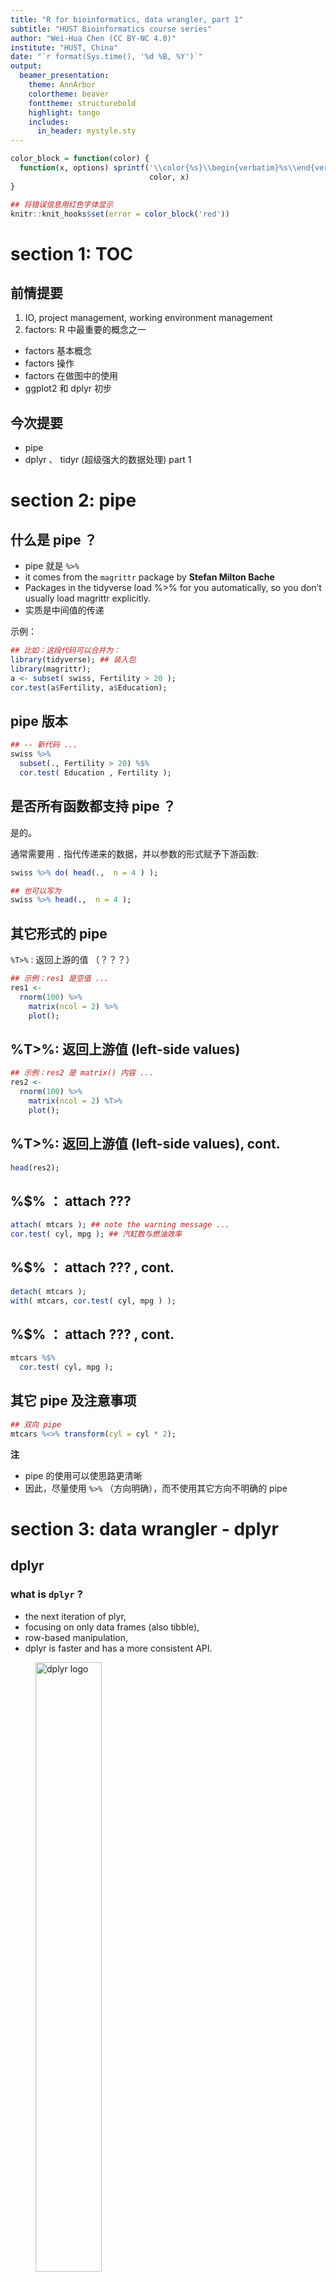 ```yaml
---
title: "R for bioinformatics, data wrangler, part 1"
subtitle: "HUST Bioinformatics course series"
author: "Wei-Hua Chen (CC BY-NC 4.0)"
institute: "HUST, China"
date: "`r format(Sys.time(), '%d %B, %Y')`"
output: 
  beamer_presentation:
    theme: AnnArbor
    colortheme: beaver
    fonttheme: structurebold
    highlight: tango
    includes:
      in_header: mystyle.sty
---
```


```r
color_block = function(color) {
  function(x, options) sprintf('\\color{%s}\\begin{verbatim}%s\\end{verbatim}',
                               color, x)
}

## 将错误信息用红色字体显示
knitr::knit_hooks$set(error = color_block('red'))
```

# section 1: TOC

## 前情提要

1.  IO, project management, working environment management
2.  factors: R 中最重要的概念之一

-   factors 基本概念
-   factors 操作
-   factors 在做图中的使用
-   ggplot2 和 dplyr 初步


## 今次提要

-   pipe
-   dplyr 、 tidyr (超级强大的数据处理) part 1

# section 2: pipe

## 什么是 pipe ？

-   pipe 就是 `%>%`
-   it comes from the `magrittr` package by **Stefan Milton Bache**
-   Packages in the tidyverse load %\>% for you automatically, so you don't usually load magrittr explicitly.
-   实质是中间值的传递

示例：

\FontSmall

```r
## 比如：这段代码可以合并为：
library(tidyverse); ## 装入包
library(magrittr);
a <- subset( swiss, Fertility > 20 );
cor.test(a$Fertility, a$Education);

```

## pipe 版本

\FontSmall

```r
## -- 新代码 ... 
swiss %>%
  subset(., Fertility > 20) %$%
  cor.test( Education , Fertility );
```

## 是否所有函数都支持 pipe ？

是的。

通常需要用 `.` 指代传递来的数据，并以参数的形式赋予下游函数:

\FontSmall

```r
swiss %>% do( head(.,  n = 4 ) );

## 也可以写为
swiss %>% head(.,  n = 4 );
```

## 其它形式的 pipe

`%T>%` : 返回上游的值 （？？？）

\FontSmall

```r
## 示例：res1 是空值 ... 
res1 <- 
  rnorm(100) %>%
    matrix(ncol = 2) %>%
    plot();
```

## %T\>%: 返回上游值 (left-side values)

\FontSmall

```r
## 示例：res2 是 matrix() 内容 ... 
res2 <- 
  rnorm(100) %>%
    matrix(ncol = 2) %T>%
    plot();
```

## %T\>%: 返回上游值 (left-side values), cont.

\FontSmall

```r
head(res2);
```

## %\$% ： attach ???

\FontSmall

```r
attach( mtcars ); ## note the warning message ... 
cor.test( cyl, mpg ); ## 汽缸数与燃油效率
```

## %\$% ： attach ??? , cont.

\FontSmall

```r
detach( mtcars );
with( mtcars, cor.test( cyl, mpg ) );
```

## %\$% ： attach ??? , cont.

\FontSmall

```r
mtcars %$% 
  cor.test( cyl, mpg );
```

## 其它 pipe 及注意事项

\FontSmall

```r
## 双向 pipe 
mtcars %<>% transform(cyl = cyl * 2);
```

**注**

-   pipe 的使用可以使思路更清晰
-   因此，尽量使用 `%>%` （方向明确），而不使用其它方向不明确的 pipe


# section 3: data wrangler - dplyr

## dplyr

### what is `dplyr` ?

-   the next iteration of plyr,
-   focusing on only data frames (also tibble),
-   row-based manipulation,
-   dplyr is faster and has a more consistent API.

![dplyr logo](images/talk05/dplyr-large.png){height="50%"}

### more to read

-   [dplyr offical page at tidyverse](https://dplyr.tidyverse.org)
-   [R for data science](https://r4ds.had.co.nz)

## dplyr, overview

dplyr provides a consistent set of verbs that help you **solve the most common data manipulation challenges**:

-   [select()](https://dplyr.tidyverse.org/reference/select.html) 选择列，根据列名规则
-   [filter()](https://dplyr.tidyverse.org/reference/filter.html) 按规则过滤行
-   [mutate()](https://dplyr.tidyverse.org/reference/mutate.html) 增加新列，从其它列计算而得 （不改变行数）
-   [summarise()](https://dplyr.tidyverse.org/reference/summarise.html) 将多个值转换为单个值（通过 mean, median, sd 等操作），生成新列 （总行数减少，通常与 `group_by`配合使用 ）
-   [arrange()](https://dplyr.tidyverse.org/reference/arrange.html) 对行进行排序

## dplyr 安装

\FontSmall

```r
# The easiest way to get dplyr is to install the whole tidyverse:
install.packages("tidyverse")

# Alternatively, install just dplyr:
install.packages("dplyr")
```

\FontNormal

Development version

\FontSmall

```r
# install.packages("devtools")
devtools::install_github("tidyverse/dplyr")
```

\FontNormal

[Get the cheatsheet at here](https://github.com/rstudio/cheatsheets/blob/master/data-transformation.pdf)

## an example of `dplyr`

get the data ready

```r
library(tidyverse); 
```

\FontSmall

```r
mouse.tibble <- read_delim( file = "data/talk04/mouse_genes_biomart_sep2018.txt", 
                            delim = "\t", quote = "" );
```

## 查看 mouse.tibble 的内容

\FontSmall

```r
( ttype.stats <- mouse.tibble %>% count( `Transcript type` ) %>% arrange(-n) );
```


## 查看 mouse.tibble 的内容, cont.

\FontSmall

```r
( chr.stats <- mouse.tibble %>% count( `Chromosome/scaffold name` ) %>% arrange(-n) );
```

## 分析任务

1.  将染色体限制在常染色体和XY上（去掉未组装的小片段） ; 处理行
2.  将基因类型限制在 protein_coding, miRNA和 lincRNA 这三种；处理行
3.  统计每条染色体上不同类型基因（protein_coding, miRNA, lincRNA）的数量
4.  按染色体（正）、基因数量（倒）进行排序

## 用 `dplyr` 实现

\FontSmall

```r
dat <- mouse.tibble %>% 
  ## 1. 
  
  filter( `Chromosome/scaffold name` %in% c( 1:19, "X", "Y" )   ) %>% 
  
  ## 2. 
  filter( `Transcript type` %in% c( "protein_coding", "miRNA", "lincRNA" ) ) %>%
  
  ## change column name ... 
  select( CHR = `Chromosome/scaffold name`, TYPE = `Transcript type`, 
          GENE_ID = `Gene stable ID`, 
          GENE_LEN =  `Transcript length (including UTRs and CDS)`  ) %>%
  
  ## 3. 
  group_by( CHR, TYPE ) %>% 
  summarise( count = n_distinct( GENE_ID ), mean_len = mean( GENE_LEN ) ) %>% 
  
  ## 4. 
  arrange(  CHR  , desc( count ) );
```

## 检查运行结果

\FontSmall

```r
knitr::kable( head( dat, n = 15 ) );
```


## dplyr中其它取行的操作

![dplyr与行相关的操作](images/talk05/dplyr-subset.png){height="70%"}


## 课堂练习：使用常用函数解决问题

先创建一个新 tibble

\FontSmall

```r
grades <- tibble( "Name" = c("Weihua Chen", "Mm Hu", "John Doe", "Jane Doe",
                             "Warren Buffet", "Elon Musk", "Jack Ma"),
                  "Occupation" = c("Teacher", "Student", "Teacher", "Student", 
                                   rep( "Entrepreneur", 3 ) ),
                  "English" = sample( 60:100, 7 ),
                  "ComputerScience" = sample(80:90, 7),
                  "Biology" = sample( 50:100, 7),
                  "Bioinformatics" = sample( 40:90, 7)
                  );
grades;
```

## use gather & dplyr functions

Question: 1. 每个人平均成绩是多少？ 2. 哪个人的平均成绩最高？

\FontSmall

```r
grades.melted <- grades %>% 
  gather( course, grade, -Name, -Occupation, na.rm = T );

## 检查数据 ... 
knitr::kable( head(grades.melted) );
```

## 成绩分析，cont

\FontSmall

```r
grades.melted %>% 
  group_by(Name, Occupation) %>% 
  summarise( avg_grades = mean( grade ), courses_count = n() ) %>% 
  arrange( -avg_grades );

## 显示最终结果
knitr::kable( head( grades.melted ) );
```

## use gather & dplyr functions

问题： 每个人的最强科目是什么？？

\FontSmall

```r

## 步骤1： 排序：
grades.melted2 <- 
  grades.melted %>% 
  arrange( Name, -grade );

knitr::kable( head(grades.melted2) );
```

## 最强科目问题，cont.

\FontSmall

```r
grades.melted2 %>% 
  group_by(Name) %>% 
  summarise( best_course = first( course ),
             best_grade = first( grade ),
             avg_grades = mean( grade ) ) %>% 
  arrange( -avg_grades );
```

## dplyr::summarise 的其它操作

![dplyr::summarise 可用的操作](images/talk05/dplyr-summarise.png){height="60%"}

## 练习考察

问题1： 每个人的最**差**科目是什么？？

## ** 列的使用！ **，以 `starwars` tibble 为例

\FontSmall

```r
head(starwars);
```

**note** 包含87行 13 列，星战部分人物的信息，包括身高、体重、肤色等

用 `?starwars` 获取更多帮助

## dplyr::mutate - 产生新列，不改变行数

![dplyr::mutate](images/talk05/dplyr-mutate.png){height="50%"}

另见下页的例子

## dplyr::select - 取列

目标：

-   取出相关列，用于计算人物的 BMI

\FontSmall

```r
stats <- 
  starwars %>% 
  select( name, height, mass ) %>%
  mutate( bmi = mass / ( (height / 100 ) ^ 2 ) ) ;

head(stats);
```

## dplyr::select - 取列, cont.

由于 name, height 和 mass 正好是相邻列，可以用 name:mass 获取：

\FontSmall

```r
stats <- 
  starwars %>% 
  select( name:mass ) %>%
  mutate( bmi = mass / ( (height / 100 ) ^ 2 ) ) ;

head(stats);
```

## dplyr::select - 取列, cont.

获取与颜色相关的列: hair_color, skin_color, eye_color

\FontSmall

```r
stats2 <- starwars %>% 
  select( name, ends_with("color") );

head(stats2);
```

## dplyr::select - 去除列, cont.

请自行检查以下操作的结果

\FontSmall

```r
head( starwars %>% select( -hair_color, -eye_color )  );
```

## dplyr::select - 其它操作, cont.

![dplyr::select 支持的操作](images/talk05/dplyr-select.png){height="70%"}

## 同时对行列进行操作

任务：从星战中挑选**金发碧眼**的人物

\FontSmall

```r
starwars %>% select( name, ends_with("color"), gender, species ) %>% 
  filter( hair_color == "blond" & eye_color == "blue" );
```

## 练习考察

问题2： 从 `starwars` 中选出 18 < bmi < 25  的人物，统计他们的 `homeworld` 分布情况

提示： 1. 需计算 bmi； 2. 用 `count` 函数计算 `homeworld` 的分布

# section 4 : 练习与作业

## 练习 & 作业

-   `Exercises and homework` 目录下 `talk05-homework.Rmd` 文件；

-   完成时间：见钉群的要求

## 小结

### 今次提要

-   pipe
-   dplyr 、 tidyr (超级强大的数据处理) part 1

### 下次预告

-   长宽数据转换
-   dplyr, tidyr 和 forcats 的更多功能与生信操作实例

### important

-   all codes are available at Github: <https://github.com/evolgeniusteam/R-for-bioinformatics>
